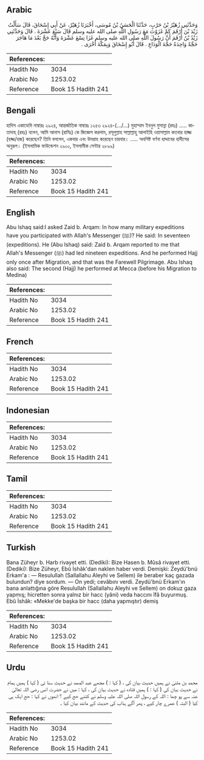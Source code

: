 ## Arabic


<div dir="rtl" lang="ar" style={{fontSize:'larger',backgroundColor:'#f8f9fa',padding:20}}>
وَحَدَّثَنِي زُهَيْرُ بْنُ حَرْبٍ، حَدَّثَنَا الْحَسَنُ بْنُ مُوسَى، أَخْبَرَنَا زُهَيْرٌ، عَنْ أَبِي إِسْحَاقَ، قَالَ سَأَلْتُ زَيْدَ بْنَ أَرْقَمَ كَمْ غَزَوْتَ مَعَ رَسُولِ اللَّهِ صلى الله عليه وسلم قَالَ سَبْعَ عَشْرَةَ ‏.‏ قَالَ وَحَدَّثَنِي زَيْدُ بْنُ أَرْقَمَ أَنَّ رَسُولَ اللَّهِ صلى الله عليه وسلم غَزَا تِسْعَ عَشْرَةَ وَأَنَّهُ حَجَّ بَعْدَ مَا هَاجَرَ حَجَّةً وَاحِدَةً حَجَّةَ الْوَدَاعِ ‏.‏ قَالَ أَبُو إِسْحَاقَ وَبِمَكَّةَ أُخْرَى ‏.‏
</div>
<div style={{backgroundColor:'#f8f9fa',padding:20, marginBottom: 10}}><table> <thead> <tr> <th>References:</th> <th></th> </tr> </thead> <tbody><tr><td>Hadith No</td><td>3034</td></tr><tr><td>Arabic No</td><td>1253.02</td></tr><tr><td>Reference</td><td>Book 15 Hadith 241</td></tr></tbody></table></div>

## Bengali


<div dir="ltr" lang="bn" style={{fontSize:'larger',backgroundColor:'#f8f9fa',padding:20}}>
হাদিস একাডেমি নাম্বারঃ ২৯২৪, আন্তর্জাতিক নাম্বারঃ ১২৫৩ ২৯২৪-(.../...) মুহাম্মাদ ইবনুল মুসান্না (রহঃ) ..... কাতাদাহ্ (রহঃ) বলেন, আমি আনাস (রাযিঃ) কে জিজ্ঞেস করলাম, রসূলুল্লাহ সাল্লাল্লাহু আলাইহি ওয়াসাল্লাম কতবার হাজ্জ (হজ্জ/হজ) করেছেন? তিনি বললেন, একবার এবং উমরাহ করেছেন চারবার। ..... অবশিষ্ট বর্ণনা হাদ্দাবের হাদীসের অনুরূপ। (ইসলামিক ফাউন্ডেশন ২৯০০, ইসলামীক সেন্টার ২৮৯৯)
</div>
<div style={{backgroundColor:'#f8f9fa',padding:20, marginBottom: 10}}><table> <thead> <tr> <th>References:</th> <th></th> </tr> </thead> <tbody><tr><td>Hadith No</td><td>3034</td></tr><tr><td>Arabic No</td><td>1253.02</td></tr><tr><td>Reference</td><td>Book 15 Hadith 241</td></tr></tbody></table></div>

## English


<div dir="ltr" lang="en" style={{fontSize:'larger',backgroundColor:'#f8f9fa',padding:20}}>
Abu lshaq said:I asked Zaid b. Arqam: In how many military expeditions have you participated with Allah's Messenger (ﷺ)? He said: In seventeen (expeditions). He (Abu Ishaq) said: Zaid b. Arqam reported to me that Allah's Messenger (ﷺ) had led nineteen expeditions. And he performed Hajj only once after Migration, and that was the Farewell Pilgrimage. Abu Ishaq also said: The second (Hajj) he performed at Mecca (before his Migration to Medina)
</div>
<div style={{backgroundColor:'#f8f9fa',padding:20, marginBottom: 10}}><table> <thead> <tr> <th>References:</th> <th></th> </tr> </thead> <tbody><tr><td>Hadith No</td><td>3034</td></tr><tr><td>Arabic No</td><td>1253.02</td></tr><tr><td>Reference</td><td>Book 15 Hadith 241</td></tr></tbody></table></div>

## French


<div dir="ltr" lang="fr" style={{fontSize:'larger',backgroundColor:'#f8f9fa',padding:20}}>

</div>
<div style={{backgroundColor:'#f8f9fa',padding:20, marginBottom: 10}}><table> <thead> <tr> <th>References:</th> <th></th> </tr> </thead> <tbody><tr><td>Hadith No</td><td>3034</td></tr><tr><td>Arabic No</td><td>1253.02</td></tr><tr><td>Reference</td><td>Book 15 Hadith 241</td></tr></tbody></table></div>

## Indonesian


<div dir="ltr" lang="id" style={{fontSize:'larger',backgroundColor:'#f8f9fa',padding:20}}>

</div>
<div style={{backgroundColor:'#f8f9fa',padding:20, marginBottom: 10}}><table> <thead> <tr> <th>References:</th> <th></th> </tr> </thead> <tbody><tr><td>Hadith No</td><td>3034</td></tr><tr><td>Arabic No</td><td>1253.02</td></tr><tr><td>Reference</td><td>Book 15 Hadith 241</td></tr></tbody></table></div>

## Tamil


<div dir="ltr" lang="ta" style={{fontSize:'larger',backgroundColor:'#f8f9fa',padding:20}}>

</div>
<div style={{backgroundColor:'#f8f9fa',padding:20, marginBottom: 10}}><table> <thead> <tr> <th>References:</th> <th></th> </tr> </thead> <tbody><tr><td>Hadith No</td><td>3034</td></tr><tr><td>Arabic No</td><td>1253.02</td></tr><tr><td>Reference</td><td>Book 15 Hadith 241</td></tr></tbody></table></div>

## Turkish


<div dir="ltr" lang="tr" style={{fontSize:'larger',backgroundColor:'#f8f9fa',padding:20}}>
Bana Züheyr b. Harb rivayet etti. (Dediki): Bize Hasen b. Mûsâ rivayet etti. (Dediki): Bize Züheyr, Ebû İshâk'dan naklen haber verdi. Demişki: Zeydü'bnü Erkam'a : — Resulullah (Sallallahu Aleyhi ve Sellem) ile beraber kaç gazada bulundun? diye sordum. — On yedi; cevâbını verdi. Zeydü'bnü Erkam'ın bana anlattığına göre Resulullah (Sallallahu Aleyhi ve Sellem) on dokuz gaza yapmış; hicretten sonra yalnız bir hacc (yâni) veda haccını îfâ buyurmuş. Ebû İshâk: «Mekke'de başka bir hacc (daha yapmıştır) demiş
</div>
<div style={{backgroundColor:'#f8f9fa',padding:20, marginBottom: 10}}><table> <thead> <tr> <th>References:</th> <th></th> </tr> </thead> <tbody><tr><td>Hadith No</td><td>3034</td></tr><tr><td>Arabic No</td><td>1253.02</td></tr><tr><td>Reference</td><td>Book 15 Hadith 241</td></tr></tbody></table></div>

## Urdu


<div dir="rtl" lang="ur" style={{fontSize:'larger',backgroundColor:'#f8f9fa',padding:20}}>
محمد بن مثنیٰ نے ہمیں حدیث بیان کی ، ( کہا : ) مجھے عبد الصمد نے حدیث سنا ئی ( کہا ) ہمیں ہمام نے حدیث بیان کی ( کہا : ) ہمیں قتادہ نے حدیث بیان کی ، کہا : میں نے حضرت انس رضی اللہ تعالیٰ عنہ سے پو چھا : اللہ کے رسول اللہ صلی اللہ علیہ وسلم نے کتنے حج کیے ؟ انھوں نے کہا : حج ایک ہی کیا ( البتہ ) عمرے چار کیے ، پھر آگے ہذاب کی حدیث کے مانند بیان کیا ۔
</div>
<div style={{backgroundColor:'#f8f9fa',padding:20, marginBottom: 10}}><table> <thead> <tr> <th>References:</th> <th></th> </tr> </thead> <tbody><tr><td>Hadith No</td><td>3034</td></tr><tr><td>Arabic No</td><td>1253.02</td></tr><tr><td>Reference</td><td>Book 15 Hadith 241</td></tr></tbody></table></div>